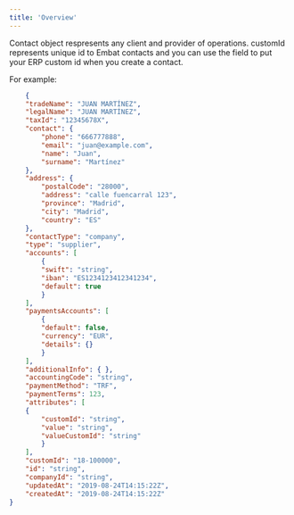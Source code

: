 ```yaml
---
title: 'Overview'
---
```


Contact object respresents any client and provider of operations. customId represents unique id to Embat contacts and you can use the field to put your ERP custom id when you create a contact.


For example:

```json
    {
    "tradeName": "JUAN MARTÍNEZ",
    "legalName": "JUAN MARTÍNEZ",
    "taxId": "12345678X",
    "contact": {
        "phone": "666777888",
        "email": "juan@example.com",
        "name": "Juan",
        "surname": "Martínez"
    },
    "address": {
        "postalCode": "28000",
        "address": "calle fuencarral 123",
        "province": "Madrid",
        "city": "Madrid",
        "country": "ES"
    },
    "contactType": "company",
    "type": "supplier",
    "accounts": [
        {
        "swift": "string",
        "iban": "ES1234123412341234",
        "default": true
        }
    ],
    "paymentsAccounts": [
        {
        "default": false,
        "currency": "EUR",
        "details": {}
        }
    ],
    "additionalInfo": { },
    "accountingCode": "string",
    "paymentMethod": "TRF",
    "paymentTerms": 123,
    "attributes": [
    {
        "customId": "string",
        "value": "string",
        "valueCustomId": "string"
        }
    ],
    "customId": "18-100000",
    "id": "string",
    "companyId": "string",
    "updatedAt": "2019-08-24T14:15:22Z",
    "createdAt": "2019-08-24T14:15:22Z"
}


```